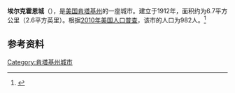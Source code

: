 {{Infobox City 
|chinese_name = 埃尔克霍恩城
|official_name = Elkhorn City
|image_flag = 
|image_seal = 
|image_skyline = 
|image_map = KYMap-doton-ElkhornCity.PNG
|map_caption =
|subdivision_type = [[國家|國家]]
|subdivision_name = {{USA}}
|leader_title = 
|leader_name = 
|subdivision_type1 = [[美國行政區劃|州]]
|subdivision_name1 = [[肯塔基州|肯塔基州]]
|subdivision_type2 = [[肯塔基州行政区划|县]]
|subdivision_name2 = Pike
|found_title            = 正式立市
|found_date             = 1912年
|area_total = 6.7
|area_land = 
|area_water = 
|population_as_of = 2010
|population_total = 982
|population_density = 
|timezone = 
|utc_offset = 
|timezone_DST = 
|utc_offset_DST = 
}}

'''埃尔克霍恩城'''（{{lang-en|'''Elkhorn City'''}}），是[[美国|美国]][[肯塔基州|肯塔基州]]的一座城市。建立于1912年，面积约为6.7平方公里（2.6平方英里）。根据[[2010年美国人口普查|2010年美国人口普查]]，该市的人口为982人。<ref name=census>{{cite web |url = http://www.census.gov/prod/www/abs/decennial/ |title = Census of Population and Housing |publisher = U.S. Census Bureau |accessdate = November 18, 2011 |archive-url = https://web.archive.org/web/20060208103743/http://www.census.gov/prod/www/abs/decennial/ |archive-date = 2006-02-08 |dead-url = yes }}</ref>

== 参考资料 ==
{{reflist}}

[[Category:肯塔基州城市|Category:肯塔基州城市]]

{{Kentucky-stub}}